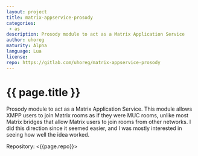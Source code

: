 ```yaml
---
layout: project
title: matrix-appservice-prosody
categories: 
 - as
description: Prosody module to act as a Matrix Application Service
author: uhoreg
maturity: Alpha
language: Lua
license: 
repo: https://gitlab.com/uhoreg/matrix-appservice-prosody
---
```


# {{ page.title }}
Prosody module to act as a Matrix Application Service.  This module allows XMPP
users to join Matrix rooms as if they were MUC rooms, unlike most Matrix
bridges that allow Matrix users to join rooms from other networks.  I did this
direction since it seemed easier, and I was mostly interested in seeing how
well the idea worked.

Repository: <{{page.repo}}>
